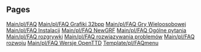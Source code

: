 
== Pages ==
[[Main/pl/FAQ]]
[[Main/pl/FAQ Grafiki 32bpp]]
[[Main/pl/FAQ Gry Wieloosobowej]]
[[Main/pl/FAQ Instalacji]]
[[Main/pl/FAQ NewGRF]]
[[Main/pl/FAQ Ogólne pytania]]
[[Main/pl/FAQ rozgrywki]]
[[Main/pl/FAQ rozwiązywania problemów]]
[[Main/pl/FAQ rozwoju]]
[[Main/pl/FAQ Wersje OpenTTD]]
[[Template/pl/FAQmenu]]
